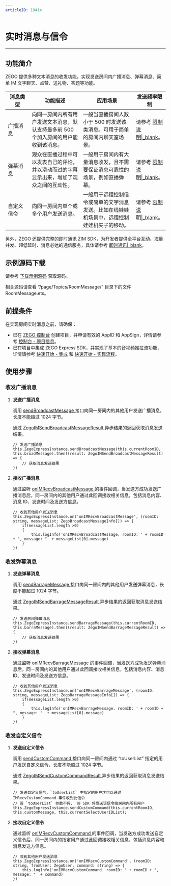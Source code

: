 ```yaml
---
articleID: 19414
---
```

# 实时消息与信令

- - -

## 功能简介


<style>
table th:nth-of-type(1) {width: 15%;}
table th:nth-of-type(2) {width: 32%;}
table th:nth-of-type(3) {width: 33%;}
table th:nth-of-type(4) {width: 20%;}
table {width: 100%;}
</style>

ZEGO 提供多种文本消息的收发功能，实现发送房间内广播消息、弹幕消息、简单 IM 文字聊天、点赞、送礼物、答题等功能。


| 消息类型 | 功能描述 | 应用场景 | 发送频率限制 |
|-------|--------|--------|--------|
| 广播消息 | 向同一房间内所有用户发送文本消息，默认支持最多前 500 个加入房间的用户能收到该消息。 | 一般当直播房间人数小于 500 时发送该类消息。可用于简单的房间内聊天室场景。 | 请参考 [限制说明\|_blank](!ExpressVideoSDK-OverView/Restrictions)。 |
| 弹幕消息 | 观众在直播过程中可以发表自己的评论，并以滑动而过的字幕显示出来，增加了观众之间的互动性。 | 一般用于房间内有大量消息收发，且不需要保证消息可靠性的场景，例如直播弹幕。 | 请参考 [限制说明\|_blank](!ExpressVideoSDK-OverView/Restrictions)。|
| 自定义信令 | 向同一房间内单个或多个用户发送消息。 | 一般用于远程控制信令或简单的文字消息发送。比如在线娃娃机场景中，远程控制娃娃机夹子的移动。 | 请参考 [限制说明\|_blank](!ExpressVideoSDK-OverView/Restrictions)。 

另外，ZEGO 还提供完整的即时通讯 ZIM SDK，为开发者提供全平台互动、海量并发、超低延时、消息必达的通信服务，具体请参考 [即时通讯\|_blank](!IM-Introduction/Overview)。























## 示例源码下载

请参考 [下载示例源码](!DownloadDemo/DownloadDemo) 获取源码。

相关源码请查看 “/page/Topics/RoomMessage/” 目录下的文件 RoomMessage.ets。

## 前提条件

在实现房间实时消息之前，请确保：

- 已在 [ZEGO 控制台](https://console.zego.im) 创建项目，并申请有效的 AppID 和 AppSign，详情请参考 [控制台 - 项目信息](https://doc-zh.zego.im/article/12107)。
- 已在项目中集成 ZEGO Express SDK，并实现了基本的音视频推拉流功能，详情请参考 [快速开始 - 集成](!Integration/SDK_Integration) 和 [快速开始 - 实现流程](!Integration/Solution_Implementation)。


## 使用步骤

### 收发广播消息

1. **发送广播消息**

    调用 [sendBroadcastMessage ](/unique-api/express-video-sdkhttps://doc-zh.zego.im/article/ets_ohos/classes/_zegoexpressengine_.zegoexpressengine.html#sendbroadcastmessage) 接口向同一房间内的其他用户发送广播消息，长度不能超过 1024 字节。

    通过 [ZegoIMSendBroadcastMessageResult ](/unique-api/express-video-sdkhttps://doc-zh.zego.im/article/ets_ohos/interfaces/_zegoexpressdefines_.zegoimsendbroadcastmessageresult.html) 异步结果的返回获取消息发送结果。

    ```ets
    // 发送广播消息
    this.ZegoExpressInstance.sendBroadcastMessage(this.currentRoomID, this.broadMessage).then((result: ZegoIMSendBroadcastMessageResult) => {
        // 获取消息发送结果
    })
    ```

2. **接收广播消息**

    通过监听 [onIMRecvBroadcastMessage ](/unique-api/express-video-sdkhttps://doc-zh.zego.im/article/ets_ohos/interfaces/_zegoexpresseventhandler_.zegoeventlistener.html#onimrecvbroadcastmessage) 的事件回调，当发送方成功发送广播消息后，同一房间内的其他用户通过此回调接收相关信息，包括消息内容、消息 ID、发送时间及发送方信息。

    ```ets
    // 收到其他用户发送消息
    this.ZegoExpressInstance.on('onIMRecvBroadcastMessage', (roomID: string, messageList: ZegoBroadcastMessageInfo[]) => {
        if(messageList.length >0)
        {
            this.logInfo('onIMRecvBroadcastMessage. roomID: ' + roomID + ", message: "  + messageList[0].message)
        }
    })
    ```

### 收发弹幕消息

1. **发送弹幕消息**

    调用 [sendBarrageMessage ](/unique-api/express-video-sdkhttps://doc-zh.zego.im/article/ets_ohos/classes/_zegoexpressengine_.zegoexpressengine.html#sendbarragemessage) 接口向同一房间内的其他用户发送弹幕消息，长度不能超过 1024 字节。

    通过 [ZegoIMSendBarrageMessageResult ](/unique-api/express-video-sdkhttps://doc-zh.zego.im/article/ets_ohos/interfaces/_zegoexpressdefines_.zegoimsendbarragemessageresult.html) 异步结果的返回获取消息发送结果。

    ```ets
    // 发送房间弹幕消息
    this.ZegoExpressInstance.sendBarrageMessage(this.currentRoomID, this.barraMessage).then((result: ZegoIMSendBarrageMessageResult) => {
        // 获取消息发送结果
    })
    ```

2. **接收弹幕消息**

    通过监听 [onIMRecvBarrageMessage ](/unique-api/express-video-sdkhttps://doc-zh.zego.im/article/ets_ohos/interfaces/_zegoexpresseventhandler_.zegoeventlistener.html#onimrecvbarragemessage) 的事件回调，当发送方成功发送弹幕消息后，同一房间内的其他用户通过此回调接收相关信息，包括消息内容、消息 ID、发送时间及发送方信息。

    ```ets
    // 收到其他用户发送消息
    this.ZegoExpressInstance.on('onIMRecvBarrageMessage', (roomID: string, messageList: ZegoBarrageMessageInfo[]) => {
        if(messageList.length >0)
        {
            this.logInfo('onIMRecvBarrageMessage. roomID: ' + roomID + ", message: "  + messageList[0].message)
        }
    })
    ```

### 收发自定义信令

1. **发送自定义信令**

    调用 [sendCustomCommand ](/unique-api/express-video-sdkhttps://doc-zh.zego.im/article/ets_ohos/classes/_zegoexpressengine_.zegoexpressengine.html#sendcustomcommand) 接口向同一房间内通过 “toUserList” 指定的用户发送自定义信令，长度不能超过 1024 字节。

    通过 [ZegoIMSendCustomCommandResult ](/unique-api/express-video-sdkhttps://doc-zh.zego.im/article/ets_ohos/interfaces/_zegoexpressdefines_.zegoimsendcustomcommandresult.html) 异步结果的返回获取消息发送结果。

    ```ets
    // 发送自定义信令，`toUserList` 中指定的用户才可以通过 IMRecvCustomCommand 事件收到此信令
    // 若 `toUserList` 参数不传， 则 SDK 将发送该信令给房间内所有用户
    this.ZegoExpressInstance.sendCustomCommand(this.currentRoomID, this.customMessage, this.currentSelectUserIDList);
    ```

2. **接收自定义信令**

    通过监听 [onIMRecvCustomCommand ](/unique-api/express-video-sdkhttps://doc-zh.zego.im/article/ets_ohos/interfaces/_zegoexpresseventhandler_.zegoeventlistener.html#onimrecvcustomcommand) 的事件回调，当发送方成功发送自定义信令后，同一房间内的指定用户通过此回调接收相关信息，包括消息内容和消息发送方信息。

    ```ets
   // 收到其他用户发送消息
   this.ZegoExpressInstance.on('onIMRecvCustomCommand', (roomID: string, fromUser: ZegoUser, command: string) => {
        this.logInfo('onIMRecvCustomCommand. roomID: ' + roomID + ", message: "  + command)
    })
    ```
